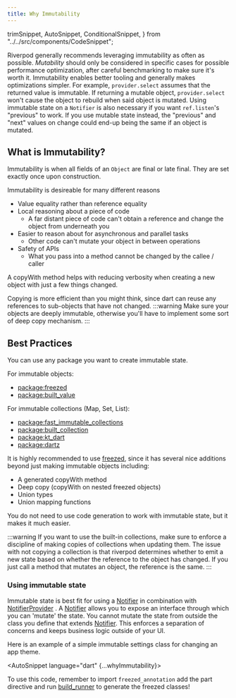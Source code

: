 ```yaml
---
title: Why Immutability
---
```


  trimSnippet,
  AutoSnippet,
  ConditionalSnippet,
} from "../../src/components/CodeSnippet";

Riverpod generally recommends leveraging immutability as often as possible. *Mutability* should only be considered in specific cases for possible performance optimization, after careful benchmarking to make sure it's worth it. Immutability enables better tooling and generally makes optimizations simpler. For example, `provider.select` assumes that the returned value is immutable. If returning a mutable object, `provider.select` won't cause the object to rebuild when said object is mutated. Using immutable state on a `Notifier` is also necessary if you want `ref.listen`'s "previous" to work. If you use mutable state instead, the "previous" and "next" values on change could end-up being the same if an object is mutated.

## What is Immutability?

Immutability is when all fields of an `Object` are final or late final.
They are set exactly once upon construction.

Immutability is desireable for many different reasons

- Value equality rather than reference equality
- Local reasoning about a piece of code
  - A far distant piece of code can't obtain a reference and change the object from underneath you
- Easier to reason about for asynchronous and parallel tasks
  - Other code can't mutate your object in between operations
- Safety of APIs
  - What you pass into a method cannot be changed by the callee / caller

A copyWith method helps with reducing verbosity when creating a new object with just a few things changed.

Copying is more efficient than you might think, since dart can reuse any references to sub-objects that have not changed.
:::warning
Make sure your objects are deeply immutable, otherwise you'll have to implement some sort of deep copy mechanism.
:::

## Best Practices

You can use any package you want to create immutable state.

For immutable objects:

- [package:freezed](https://pub.dev/packages/freezed)
- [package:built_value](https://pub.dev/packages/built_value)

For immutable collections (Map, Set, List):

- [package:fast_immutable_collections](https://pub.dev/packages/fast_immutable_collections)
- [package:built_collection](https://pub.dev/packages/built_collection)
- [package:kt_dart](https://pub.dev/packages/kt_dart)
- [package:dartz](https://pub.dev/packages/dartz)

It is highly recommended to use [freezed],
since it has several nice additions beyond just making immutable objects including:

- A generated copyWith method
- Deep copy (copyWith on nested freezed objects)
- Union types
- Union mapping functions

You do not need to use code generation to work with immutable state, but it makes it much easier.

:::warning
If you want to use the built-in collections, make sure to enforce a discipline of making copies of collections when updating them.
The issue with not copying a collection is that riverpod determines whether to emit a new state based on whether the reference to the object has changed.
If you just call a method that mutates an object, the reference is the same.
:::

### Using immutable state

Immutable state is best fit for using a [Notifier] <ConditionalSnippet codegen={false}> in combination with [NotifierProvider] </ConditionalSnippet>.
A [Notifier] allows you to expose an interface through which you can 'mutate' the state.
You cannot mutate the state from outside the class you define that extends [Notifier].
This enforces a separation of concerns and keeps business logic outside of your UI.

Here is an example of a simple immutable settings class for changing an app theme.

<AutoSnippet language="dart" {...whyImmutability}></AutoSnippet>

To use this code, remember to import `freezed_annotation` add the part directive and run [build_runner] to generate the freezed classes!

[changenotifier]: https://api.flutter.dev/flutter/foundation/ChangeNotifier-class.html
[statenotifier]: https://pub.dev/documentation/riverpod/latest/riverpod/StateNotifier-class.html
[statenotifierprovider]: https://pub.dev/documentation/riverpod/latest/riverpod/StateNotifierProvider-class.html
[notifier]: https://pub.dev/documentation/riverpod/latest/riverpod/Notifier-class.html
[notifierprovider]: https://pub.dev/documentation/riverpod/latest/riverpod/NotifierProvider.html
[asyncvalue]: https://pub.dev/documentation/riverpod/latest/riverpod/AsyncValue-class.html
[freezed]: https://pub.dev/packages/freezed
[build_runner]: https://pub.dev/packages/build_runner
